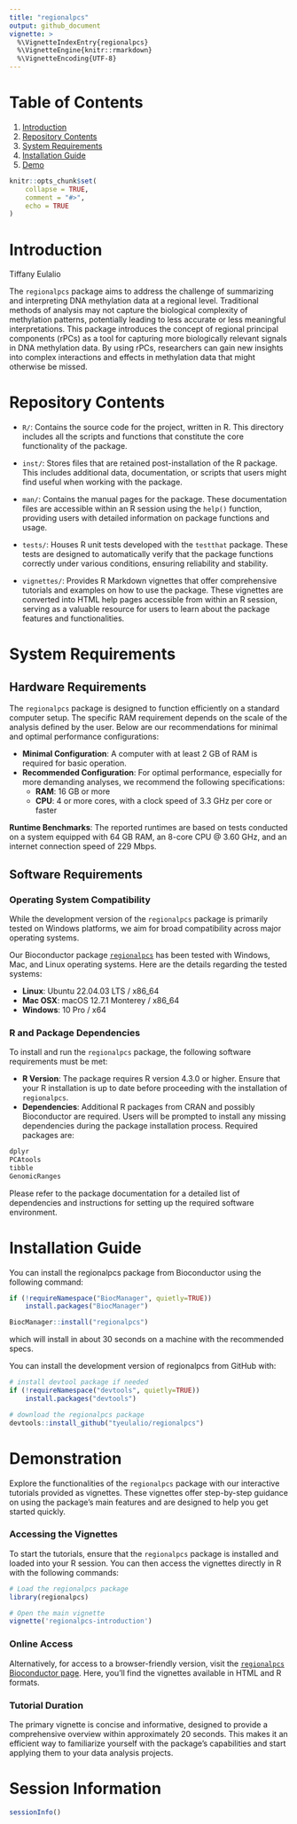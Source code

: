 ```yaml
---
title: "regionalpcs"
output: github_document
vignette: >
  %\VignetteIndexEntry{regionalpcs}
  %\VignetteEngine{knitr::rmarkdown}
  %\VignetteEncoding{UTF-8}
---
```


# Table of Contents

1. [Introduction](#introduction)
2. [Repository Contents](#repository-contents)
3. [System Requirements](#system-requirements)
4. [Installation Guide](#installation)
5. [Demo](#demo)


```r
knitr::opts_chunk$set(
    collapse = TRUE,
    comment = "#>",
    echo = TRUE
)
```

# Introduction

Tiffany Eulalio

The `regionalpcs` package aims to address the challenge of summarizing 
and interpreting DNA methylation data at a regional level. Traditional methods 
of analysis may not capture the biological complexity of methylation patterns,
potentially leading to less accurate or less meaningful interpretations. 
This package introduces the concept of regional principal components (rPCs) 
as a tool for capturing more biologically relevant signals in DNA methylation 
data. By using rPCs, researchers can gain new insights into complex 
interactions and effects in methylation data that might otherwise be missed.

# Repository Contents
- `R/`: Contains the source code for the project, written in R. This directory includes all the scripts and functions that constitute the core functionality of the package.

- `inst/`: Stores files that are retained post-installation of the R package. This includes additional data, documentation, or scripts that users might find useful when working with the package.

- `man/`: Contains the manual pages for the package. These documentation files are accessible within an R session using the `help()` function, providing users with detailed information on package functions and usage.

- `tests/`: Houses R unit tests developed with the `testthat` package. These tests are designed to automatically verify that the package functions correctly under various conditions, ensuring reliability and stability.

- `vignettes/`: Provides R Markdown vignettes that offer comprehensive tutorials and examples on how to use the package. These vignettes are converted into HTML help pages accessible from within an R session, serving as a valuable resource for users to learn about the package features and functionalities.



# System Requirements

## Hardware Requirements

The `regionalpcs` package is designed to function efficiently on a standard computer setup. The specific RAM requirement depends on the scale of the analysis defined by the user. Below are our recommendations for minimal and optimal performance configurations:

- **Minimal Configuration**: A computer with at least 2 GB of RAM is required for basic operation.
- **Recommended Configuration**: For optimal performance, especially for more demanding analyses, we recommend the following specifications:
    - **RAM**: 16 GB or more
    - **CPU**: 4 or more cores, with a clock speed of 3.3 GHz per core or faster

**Runtime Benchmarks**: The reported runtimes are based on tests conducted on a system equipped with 64 GB RAM, an 8-core CPU @ 3.60 GHz, and an internet connection speed of 229 Mbps. 

## Software Requirements

### Operating System Compatibility
While the development version of the `regionalpcs` package is primarily tested on Windows platforms, we aim for broad compatibility across major operating systems. 

Our Bioconductor package [`regionalpcs`](https://bioconductor.org/packages/release/bioc/html/regionalpcs.html) has been tested with Windows, Mac, and Linux operating systems. Here are the details regarding the tested systems:

- **Linux**: Ubuntu 22.04.03 LTS / x86_64
- **Mac OSX**: macOS 12.7.1 Monterey / x86_64
- **Windows**: 10 Pro / x64

### R and Package Dependencies
To install and run the `regionalpcs` package, the following software requirements must be met:

- **R Version**: The package requires R version 4.3.0 or higher. Ensure that your R installation is up to date before proceeding with the installation of `regionalpcs`.
- **Dependencies**: Additional R packages from CRAN and possibly Bioconductor are required. Users will be prompted to install any missing dependencies during the package installation process. Required packages are:

```r
dplyr
PCAtools 
tibble
GenomicRanges
```

Please refer to the package documentation for a detailed list of dependencies and instructions for setting up the required software environment.


# Installation Guide
You can install the regionalpcs package from Bioconductor
using the following command:

```r
if (!requireNamespace("BiocManager", quietly=TRUE))
    install.packages("BiocManager")

BiocManager::install("regionalpcs")
```

which will install in about 30 seconds on a machine with the recommended specs.

You can install the development version of regionalpcs from GitHub with:

```r
# install devtool package if needed
if (!requireNamespace("devtools", quietly=TRUE))
    install.packages("devtools")

# download the regionalpcs package
devtools::install_github("tyeulalio/regionalpcs")
```


# Demonstration
Explore the functionalities of the `regionalpcs` package with our interactive tutorials provided as vignettes. These vignettes offer step-by-step guidance on using the package's main features and are designed to help you get started quickly. 

### Accessing the Vignettes
To start the tutorials, ensure that the `regionalpcs` package is installed and loaded into your R session. You can then access the vignettes directly in R with the following commands:

```r
# Load the regionalpcs package
library(regionalpcs)

# Open the main vignette
vignette('regionalpcs-introduction')
```

### Online Access

Alternatively, for access to a browser-friendly version, visit the [`regionalpcs` Bioconductor page](https://bioconductor.org/packages/release/bioc/html/regionalpcs.html). Here, you'll find the vignettes available in HTML and R formats.

### Tutorial Duration

The primary vignette is concise and informative, designed to provide a comprehensive overview within approximately 20 seconds. This makes it an efficient way to familiarize yourself with the package's capabilities and start applying them to your data analysis projects.



# Session Information

```r
sessionInfo()
```
